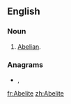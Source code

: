 {{also|abelite}}
==English==

===Noun===
{{en-noun}}

# {{label|en|history|ecclesiastical}} [[Abelian]].

===Anagrams===
* {{l|en|Eblaite}}, {{l|en|elbaite}}

[[fr:Abelite]]
[[zh:Abelite]]